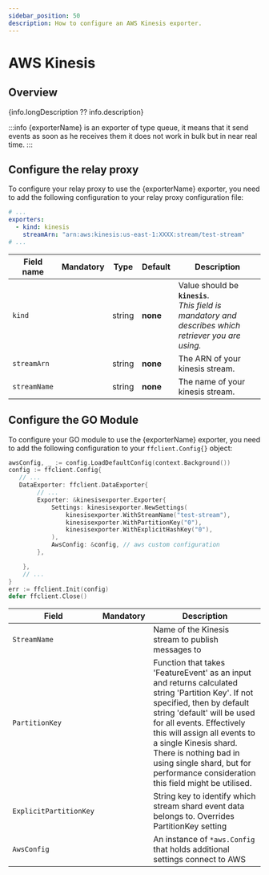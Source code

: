 ```yaml
---
sidebar_position: 50
description: How to configure an AWS Kinesis exporter.
---
```


# AWS Kinesis

## Overview
{info.longDescription ?? info.description}

:::info
{exporterName} is an exporter of type queue, it means that it send events as soon as he receives them it does not work in bulk but in near real time.
:::
## Configure the relay proxy

To configure your relay proxy to use the {exporterName} exporter, you need to add the following
configuration to your relay proxy configuration file:

```yaml title="goff-proxy.yaml"
# ...
exporters:
  - kind: kinesis
    streamArn: "arn:aws:kinesis:us-east-1:XXXX:stream/test-stream"
# ...
```

| Field name   |    Mandatory     | Type   | Default  | Description                                                                                               |
|--------------|:----------------:|--------|----------|-----------------------------------------------------------------------------------------------------------|
| `kind`       |  <Mandatory />   | string | **none** | Value should be **`kinesis`**.<br/>_This field is mandatory and describes which retriever you are using._ |
| `streamArn`  |  <Mandatory />   | string | **none** | The ARN of your kinesis stream.                                                                           |
| `streamName` | <NotMandatory /> | string | **none** | The name of your kinesis stream.                                                                          |

## Configure the GO Module
To configure your GO module to use the {exporterName} exporter, you need to add the following
configuration to your `ffclient.Config{}` object:

```go title="example.go"
awsConfig, _ := config.LoadDefaultConfig(context.Background())
config := ffclient.Config{
   // ...
   DataExporter: ffclient.DataExporter{
        // ...
        Exporter: &kinesisexporter.Exporter{
            Settings: kinesisexporter.NewSettings(
                kinesisexporter.WithStreamName("test-stream"),
                kinesisexporter.WithPartitionKey("0"),
                kinesisexporter.WithExplicitHashKey("0"),
            ),
            AwsConfig: &config, // aws custom configuration
        },

    },
    // ...
}
err := ffclient.Init(config)
defer ffclient.Close()
```

| Field                   |    Mandatory     | Description                                                                                                                                                                                                                                                                                                                                                  |
|-------------------------|:----------------:|--------------------------------------------------------------------------------------------------------------------------------------------------------------------------------------------------------------------------------------------------------------------------------------------------------------------------------------------------------------|
| `StreamName `           |  <Mandatory />   | Name of the Kinesis stream to publish messages to                                                                                                                                                                                                                                                                                                            |
| `PartitionKey `         | <NotMandatory /> | Function that takes 'FeatureEvent' as an input and returns calculated string 'Partition Key'. If not specified, then by default string 'default' will be used for all events. Effectively this will assign all events to a single Kinesis shard. There is nothing bad in using single shard, but for performance consideration this field might be utilised. |
| `ExplicitPartitionKey ` | <NotMandatory /> | String key to identify which stream shard event data belongs to. Overrides PartitionKey setting                                                                                                                                                                                                                                                              |
| `AwsConfig `            | <NotMandatory /> | An instance of `*aws.Config` that holds additional settings connect to AWS                                                                                                                                                                                                                                                                                   |                                                                                                                                         |                                                                                                                                                     |
